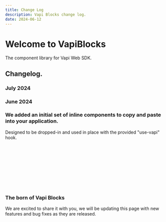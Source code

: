 ```yaml
---
title: Change Log
description: Vapi Blocks change log.
date: 2024-06-12
---
```

# Welcome to VapiBlocks
The component library for Vapi Web SDK.

## Changelog.

### July 2024 
<ComponentPreview name="dynamic-island" />

### June 2024

### We added an initial set of **inline** components to copy and paste into your application.

Designed to be dropped-in and used in place with the provided "use-vapi" hook.

<ComponentPreview name="glob" />
<br />
<ComponentPreview name="outbound-dial" />
<br/>
<ComponentPreview name="floaty" />
<br/>
<ComponentPreview name="transcribe" />
<br/>
<ComponentPreview name="3d-orb" />
<br/>
<ComponentPreview name="siri" />
<br/>
<ComponentPreview name="circlewaveform" />
<br />
<ComponentPreview name="visualizer" />
<br/>
<ComponentPreview name="minimal-component" />

### The born of Vapi Blocks

We are excited to share it with you, we will be updating this page with new features and bug fixes as they are released.
